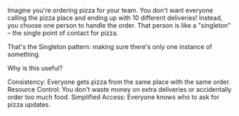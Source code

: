 Imagine you're ordering pizza for your team. You don't want everyone calling the pizza place and ending up with 10 different deliveries!  Instead, you choose one person to handle the order. That person is like a "singleton" – the single point of contact for pizza.

That's the Singleton pattern: making sure there's only one instance of something.

Why is this useful?

Consistency: Everyone gets pizza from the same place with the same order.
Resource Control: You don't waste money on extra deliveries or accidentally order too much food.
Simplified Access: Everyone knows who to ask for pizza updates.
